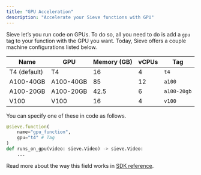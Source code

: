 ```yaml
---
title: "GPU Acceleration"
description: "Accelerate your Sieve functions with GPU"
---
```


Sieve let’s you run code on GPUs. To do so, all you need to do is add a `gpu` tag to your function with the GPU you want. Today, Sieve offers a couple machine configurations listed below.

| Name | GPU | Memory (GB) | vCPUs | Tag |
| --- | --- | --- | --- | --- |
| T4 (default) | T4 | 16 | 4 | `t4` |
| A100-40GB | A100-40GB | 85 | 12 | `a100` |
| A100-20GB | A100-20GB | 42.5 | 6 | `a100-20gb` |
| V100 | V100 | 16 | 4 | `v100` |

You can specify one of these in code as follows.

```python
@sieve.function(
	name="gpu_function",
	gpu="t4" # Tag
)
def runs_on_gpu(video: sieve.Video) -> sieve.Video:
	...
```

Read more about the way this field works in [SDK reference](/reference-v2/sdk/functions_models#specifying-additional-data-for-functions-and-models).